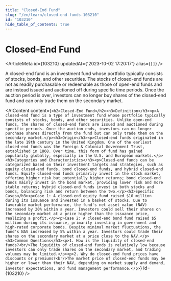 ```yaml
---
title: "Closed-End Fund"
slug: "/en/learn/closed-end-funds-103210"
id: "103210"
hide_table_of_contents: true
---
```



# Closed-End Fund

<ArticleMeta id={103210} updatedAt={'2023-10-02 17:20:17'} alias={`[]`} />
<div className='border-solid border-b border-t-0 my-4 border-[var(--ifm-color-gray-300)]' />

A closed-end fund is an investment fund whose portfolio typically consists of stocks, bonds, and other securities. The stocks of closed-end funds are not as readily purchasable or redeemable as those of open-end funds and are instead issued and auctioned off during specific time periods. Once the auction period is over, investors can no longer buy shares of the closed-end fund and can only trade them on the secondary market.

<AIContent content={`<h2>Closed-End Fund</h2><h3>Definition</h3><p>A closed-end fund is a type of investment fund whose portfolio typically consists of stocks, bonds, and other securities. Unlike open-end funds, the shares of closed-end funds are issued and auctioned during specific periods. Once the auction ends, investors can no longer purchase shares directly from the fund but can only trade them on the secondary market.</p><h3>Origin</h3><p>Closed-end funds originated in the late 19th century in the United Kingdom. One of the earliest closed-end funds was the Foreign & Colonial Government Trust, established in 1868. Over time, this form of fund has gained popularity globally, especially in the U.S. and European markets.</p><h3>Categories and Characteristics</h3><p>Closed-end funds can be categorized based on their investment targets and strategies, such as equity closed-end funds, bond closed-end funds, and hybrid closed-end funds. Equity closed-end funds primarily invest in the stock market, offering higher risk but potentially higher returns; bond closed-end funds mainly invest in the bond market, providing lower risk and more stable returns; hybrid closed-end funds invest in both stocks and bonds, balancing risk and return between the two.</p><h3>Specific Cases</h3><p>Case 1: A closed-end equity fund raised $10 million during its issuance and invested in a basket of stocks. Due to favorable market performance, the fund's net asset value (NAV) increased by 20% within a year. Investors could sell their shares on the secondary market at a price higher than the issuance price, realizing a profit.</p><p>Case 2: A closed-end bond fund raised $5 million during its issuance, primarily investing in government and high-rated corporate bonds. Despite minimal market fluctuations, the fund's NAV increased by 5% within a year. Investors could trade their shares on the secondary market at a price close to the NAV.</p><h3>Common Questions</h3><p>1. How is the liquidity of closed-end funds?<br/>The liquidity of closed-end funds is relatively low because investors can only trade shares on the secondary market, and trading volumes may be limited.</p><p>2. Why do closed-end fund prices have discounts or premiums?<br/>The market price of closed-end funds may be higher or lower than their NAV, depending on market supply and demand, investor expectations, and fund management performance.</p>`} id={103210} />

